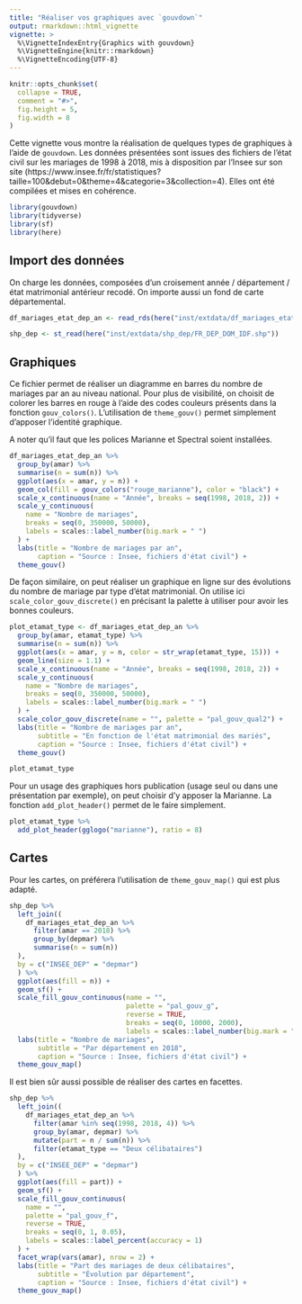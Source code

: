 ```yaml
---
title: "Réaliser vos graphiques avec `gouvdown`"
output: rmarkdown::html_vignette
vignette: >
  %\VignetteIndexEntry{Graphics with gouvdown}
  %\VignetteEngine{knitr::rmarkdown}
  %\VignetteEncoding{UTF-8}
---
```


```r
knitr::opts_chunk$set(
  collapse = TRUE,
  comment = "#>",
  fig.height = 5,
  fig.width = 8
)
```

Cette vignette vous montre la réalisation de quelques types de graphiques à l'aide de `gouvdown`. Les données présentées sont issues des fichiers de l'état civil sur les mariages de 1998 à 2018, mis à disposition par l'Insee sur son site (https://www.insee.fr/fr/statistiques?taille=100&debut=0&theme=4&categorie=3&collection=4). Elles ont été compilées et mises en cohérence.

```r
library(gouvdown)
library(tidyverse)
library(sf)
library(here)
```

## Import des données

On charge les données, composées d'un croisement année / département / état matrimonial antérieur recodé. On importe aussi un fond de carte départemental.

```r
df_mariages_etat_dep_an <- read_rds(here("inst/extdata/df_mariages_etat_dep_an.rds"))

shp_dep <- st_read(here("inst/extdata/shp_dep/FR_DEP_DOM_IDF.shp"))
```

## Graphiques

Ce fichier permet de réaliser un diagramme en barres du nombre de mariages par an au niveau national. Pour plus de visibilité, on choisit de colorer les barres en rouge à l'aide des codes couleurs présents dans la fonction `gouv_colors()`. L'utilisation de `theme_gouv()` permet simplement d'apposer l'identité graphique.

A noter qu'il faut que les polices Marianne et Spectral soient installées.

```r
df_mariages_etat_dep_an %>%
  group_by(amar) %>%
  summarise(n = sum(n)) %>%
  ggplot(aes(x = amar, y = n)) +
  geom_col(fill = gouv_colors("rouge_marianne"), color = "black") +
  scale_x_continuous(name = "Année", breaks = seq(1998, 2018, 2)) +
  scale_y_continuous(
    name = "Nombre de mariages",
    breaks = seq(0, 350000, 50000),
    labels = scales::label_number(big.mark = " ")
  ) +
  labs(title = "Nombre de mariages par an",
       caption = "Source : Insee, fichiers d'état civil") +
  theme_gouv()
```

De façon similaire, on peut réaliser un graphique en ligne sur des évolutions du nombre de mariage par type d'état matrimonial. On utilise ici `scale_color_gouv_discrete()` en précisant la palette à utiliser pour avoir les bonnes couleurs.

```r
plot_etamat_type <- df_mariages_etat_dep_an %>%
  group_by(amar, etamat_type) %>%
  summarise(n = sum(n)) %>%
  ggplot(aes(x = amar, y = n, color = str_wrap(etamat_type, 15))) +
  geom_line(size = 1.1) +
  scale_x_continuous(name = "Année", breaks = seq(1998, 2018, 2)) +
  scale_y_continuous(
    name = "Nombre de mariages",
    breaks = seq(0, 350000, 50000),
    labels = scales::label_number(big.mark = " ")
  ) +
  scale_color_gouv_discrete(name = "", palette = "pal_gouv_qual2") +
  labs(title = "Nombre de mariages par an",
       subtitle = "En fonction de l'état matrimonial des mariés",
       caption = "Source : Insee, fichiers d'état civil") +
  theme_gouv()

plot_etamat_type
```

Pour un usage des graphiques hors publication (usage seul ou dans une présentation par exemple), on peut choisir d'y apposer la Marianne. La fonction `add_plot_header()` permet de le faire simplement.

```r
plot_etamat_type %>% 
  add_plot_header(gglogo("marianne"), ratio = 8)
```

## Cartes

Pour les cartes, on préférera l'utilisation de `theme_gouv_map()` qui est plus adapté.

```r
shp_dep %>%
  left_join((
    df_mariages_etat_dep_an %>%
      filter(amar == 2018) %>%
      group_by(depmar) %>%
      summarise(n = sum(n))
  ),
  by = c("INSEE_DEP" = "depmar")
  ) %>%
  ggplot(aes(fill = n)) +
  geom_sf() +
  scale_fill_gouv_continuous(name = "",
                             palette = "pal_gouv_g",
                             reverse = TRUE,
                             breaks = seq(0, 10000, 2000),
                             labels = scales::label_number(big.mark = " ")) +
  labs(title = "Nombre de mariages",
       subtitle = "Par département en 2018",
       caption = "Source : Insee, fichiers d'état civil") +
  theme_gouv_map()
```

Il est bien sûr aussi possible de réaliser des cartes en facettes.

```r
shp_dep %>%
  left_join((
    df_mariages_etat_dep_an %>%
      filter(amar %in% seq(1998, 2018, 4)) %>%
      group_by(amar, depmar) %>%
      mutate(part = n / sum(n)) %>%
      filter(etamat_type == "Deux célibataires")
  ),
  by = c("INSEE_DEP" = "depmar")
  ) %>%
  ggplot(aes(fill = part)) +
  geom_sf() +
  scale_fill_gouv_continuous(
    name = "",
    palette = "pal_gouv_f",
    reverse = TRUE,
    breaks = seq(0, 1, 0.05),
    labels = scales::label_percent(accuracy = 1)
  ) +
  facet_wrap(vars(amar), nrow = 2) +
  labs(title = "Part des mariages de deux célibataires",
       subtitle = "Évolution par département",
       caption = "Source : Insee, fichiers d'état civil") +
  theme_gouv_map()
```
